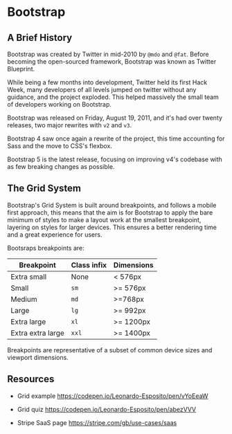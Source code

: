 # Bootstrap

## A Brief History

Bootstrap was created by Twitter in mid-2010 by `@mdo` and `@fat`. Before becoming the open-sourced framework, Bootstrap was known as Twitter Blueprint.

While being a few months into development, Twitter held its first Hack Week, many developers of all levels jumped on twitter without any guidance, and the project exploded. This helped massively the small team of developers working on Bootstrap.

Bootstrap was released on Friday, August 19, 2011, and it's had over twenty releases, two major rewrites with `v2` and `v3`.

Bootstrap 4 saw once again a rewrite of the project, this time accounting for Sass and the move to CSS's flexbox.

Bootstrap 5 is the latest release, focusing on improving v4's codebase with as few breaking changes as possible.

## The Grid System

Bootstrap's Grid System is built around breakpoints, and follows a mobile first approach, this means that the aim is for Bootstrap to apply the bare minimum of styles to make a layout work at the smallest breakpoint, layering on styles for larger devices.
This ensures a better rendering time and a great experience for users.

Bootsraps breakpoints are:

| Breakpoint           | Class infix | Dimensions |
|----------------------|-------------|------------|
| Extra small          | None        | < 576px    |
| Small                | `sm`        | >= 576px   |
| Medium               | `md`        | >=768px    |
| Large                | `lg`        | >= 992px   |
| Extra large          | `xl`        | >= 1200px  |
| Extra extra large    | `xxl`       | >= 1400px  |

Breakpoints are representative of a subset of common device sizes and viewport dimensions.

## Resources

- Grid example https://codepen.io/Leonardo-Esposito/pen/vYoEeaW

- Grid quiz https://codepen.io/Leonardo-Esposito/pen/abezVVV

- Stripe SaaS page https://stripe.com/gb/use-cases/saas
